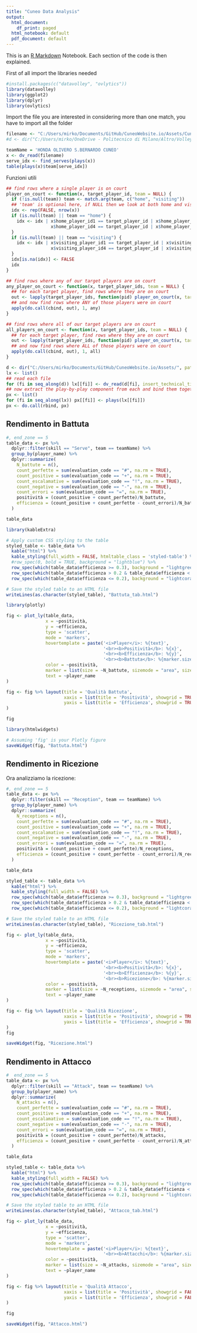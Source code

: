 ```yaml
---
title: "Cuneo Data Analysis"
output:
  html_document:
    df_print: paged
  html_notebook: default
  pdf_document: default
---
```


This is an [R Markdown](http://rmarkdown.rstudio.com) Notebook. Each section of the code is then explained.

First of all import the libraries needed

```r
#install.packages(c("datavolley", "ovlytics"))
library(datavolley)
library(ggplot2)
library(dplyr)
library(ovlytics)
```

Import the file you are interested in considering more than one match, you have to import all the folder

```r
filename <- "C:/Users/mirko/Documents/GitHub/CuneoWebsite.io/Assets/Cuneo-Bergamo_cuneo.dvw"
#d <- dir("C:/Users/mirko/OneDrive - Politecnico di Milano/Altro/Volley/Conco2324/Parella Torino/Ritorno/", pattern = "dvw$", full.names = TRUE)
```

```r
teamName = 'HONDA OLIVERO S.BERNARDO CUNEO'
x <- dv_read(filename)
serve_idx <- find_serves(plays(x))
table(plays(x)$team[serve_idx])
```

Funzioni utili

```r
## find rows where a single player is on court
player_on_court <- function(x, target_player_id, team = NULL) {
  if (!is.null(team)) team <- match.arg(team, c("home", "visiting"))
  ## 'team' is optional here, if NULL then we look at both home and visiting teams
  idx <- rep(FALSE, nrow(x))
  if (is.null(team) || team == "home") {
    idx <- idx | x$home_player_id1 == target_player_id | x$home_player_id2 == target_player_id | x$home_player_id3 == target_player_id |
                 x$home_player_id4 == target_player_id | x$home_player_id5 == target_player_id | x$home_player_id6 == target_player_id
  }
  if (is.null(team) || team == "visiting") {
    idx <- idx | x$visiting_player_id1 == target_player_id | x$visiting_player_id2 == target_player_id | x$visiting_player_id3 == target_player_id |
                 x$visiting_player_id4 == target_player_id | x$visiting_player_id5 == target_player_id | x$visiting_player_id6 == target_player_id
  }
  idx[is.na(idx)] <- FALSE
  idx
}

## find rows where any of our target players are on court
any_player_on_court <- function(x, target_player_ids, team = NULL) {
  ## for each target player, find rows where they are on court
  out <- lapply(target_player_ids, function(pid) player_on_court(x, target_player_id = pid, team = team))
  ## and now find rows where ANY of those players were on court
  apply(do.call(cbind, out), 1, any)
}

## find rows where all of our target players are on court
all_players_on_court <- function(x, target_player_ids, team = NULL) {
  ## for each target player, find rows where they are on court
  out <- lapply(target_player_ids, function(pid) player_on_court(x, target_player_id = pid, team = team))
  ## and now find rows where ALL of those players were on court
  apply(do.call(cbind, out), 1, all)
}

```

```r
d <- dir("C:/Users/mirko/Documents/GitHub/CuneoWebsite.io/Assets/", pattern = "dvw$", full.names = TRUE)
lx <- list()
## read each file
for (fi in seq_along(d)) lx[[fi]] <- dv_read(d[fi], insert_technical_timeouts = FALSE)
## now extract the play-by-play component from each and bind them together
px <- list()
for (fi in seq_along(lx)) px[[fi]] <- plays(lx[[fi]])
px <- do.call(rbind, px)

```

## Rendimento in Battuta

```r
#, end_zone == 5
table_data <- px %>% 
  dplyr::filter(skill == "Serve", team == teamName) %>% 
  group_by(player_name) %>% 
  dplyr::summarize(
    N_battute = n(),
    count_perfette = sum(evaluation_code == "#", na.rm = TRUE),
    count_positive = sum(evaluation_code == "+", na.rm = TRUE),
    count_escalamative = sum(evaluation_code == "!", na.rm = TRUE),
    count_negative = sum(evaluation_code == "-", na.rm = TRUE),
    count_errori = sum(evaluation_code == "=", na.rm = TRUE),
    positività = (count_positive + count_perfette)/N_battute,
    efficienza = (count_positive + count_perfette - count_errori)/N_battute,
  )

table_data
```

```r
library(kableExtra)

# Apply custom CSS styling to the table
styled_table <- table_data %>%
  kable("html") %>%
  kable_styling(full_width = FALSE, htmltable_class = 'styled-table') %>%
  #row_spec(0, bold = TRUE, background = "lightblue") %>%
  row_spec(which(table_data$efficienza >= 0.3), background = "lightgreen") %>%
  row_spec(which(table_data$efficienza > 0.2 & table_data$efficienza < 0.3), background = "yellow") %>%
  row_spec(which(table_data$efficienza <= 0.2), background = "lightcoral")

# Save the styled table to an HTML file
writeLines(as.character(styled_table), "Battuta_tab.html")

```

```r
library(plotly)

fig <- plot_ly(table_data, 
               x = ~positività, 
               y = ~efficienza,
               type = 'scatter', 
               mode = 'markers', 
               hovertemplate = paste('<i>Player</i>: %{text}',
                                     '<br><b>Positività</b>: %{x}',
                                     '<br><b>Efficienza</b>: %{y}',
                                     '<br><b>Battuta</b>: %{marker.size}<extra></extra>'),
               color = ~positività,
               marker = list(size = ~N_battute, sizemode = "area", sizeref = 0.005, opacity = 0.5),
               text = ~player_name
)

fig <- fig %>% layout(title = 'Qualità Battuta',
                      xaxis = list(title = 'Positività', showgrid = TRUE),
                      yaxis = list(title = 'Efficienza', showgrid = TRUE)
)

fig
```

```r
library(htmlwidgets)

# Assuming 'fig' is your Plotly figure
saveWidget(fig, "Battuta.html")
```

## Rendimento in Ricezione

Ora analizziamo la ricezione:

```r
#, end_zone == 5
table_data <- px %>% 
  dplyr::filter(skill == "Reception", team == teamName) %>% 
  group_by(player_name) %>% 
  dplyr::summarize(
    N_receptions = n(),
    count_perfette = sum(evaluation_code == "#", na.rm = TRUE),
    count_positive = sum(evaluation_code == "+", na.rm = TRUE),
    count_escalamative = sum(evaluation_code == "!", na.rm = TRUE),
    count_negative = sum(evaluation_code == "-", na.rm = TRUE),
    count_errori = sum(evaluation_code == "=", na.rm = TRUE),
    positività = (count_positive + count_perfette)/N_receptions,
    efficienza = (count_positive + count_perfette - count_errori)/N_receptions,
  )

table_data
```

```r
styled_table <- table_data %>%
  kable("html") %>%
  kable_styling(full_width = FALSE) %>%
  row_spec(which(table_data$efficienza >= 0.3), background = "lightgreen") %>%
  row_spec(which(table_data$efficienza > 0.2 & table_data$efficienza < 0.3), background = "yellow") %>%
  row_spec(which(table_data$efficienza <= 0.2), background = "lightcoral")

# Save the styled table to an HTML file
writeLines(as.character(styled_table), "Ricezione_tab.html")
```

```r
fig <- plot_ly(table_data, 
               x = ~positività, 
               y = ~efficienza,
               type = 'scatter', 
               mode = 'markers', 
               hovertemplate = paste('<i>Player</i>: %{text}',
                                     '<br><b>Positività</b>: %{x}',
                                     '<br><b>Efficienza</b>: %{y}',
                                     '<br><b>Ricezione</b>: %{marker.size}<extra></extra>'),
               color = ~positività,
               marker = list(size = ~N_receptions, sizemode = "area", sizeref = 0.005, opacity = 0.5),
               text = ~player_name
)

fig <- fig %>% layout(title = 'Qualità Ricezione',
                      xaxis = list(title = 'Positività', showgrid = TRUE),
                      yaxis = list(title = 'Efficienza', showgrid = TRUE)
)
fig
```

```r
saveWidget(fig, "Ricezione.html")
```

## Rendimento in Attacco

```r
#  end_zone == 5
table_data <- px %>% 
  dplyr::filter(skill == "Attack", team == teamName) %>% 
  group_by(player_name) %>% 
  dplyr::summarize(
    N_attacks = n(),
    count_perfette = sum(evaluation_code == "#", na.rm = TRUE),
    count_positive = sum(evaluation_code == "+", na.rm = TRUE),
    count_escalamative = sum(evaluation_code == "!", na.rm = TRUE),
    count_negative = sum(evaluation_code == "-", na.rm = TRUE),
    count_errori = sum(evaluation_code == "=", na.rm = TRUE),
    positività = (count_positive + count_perfette)/N_attacks,
    efficienza = (count_positive + count_perfette - count_errori)/N_attacks,
  )

table_data
```

```r
styled_table <- table_data %>%
  kable("html") %>%
  kable_styling(full_width = FALSE) %>%
  row_spec(which(table_data$efficienza >= 0.3), background = "lightgreen") %>%
  row_spec(which(table_data$efficienza > 0.2 & table_data$efficienza < 0.3), background = "yellow") %>%
  row_spec(which(table_data$efficienza <= 0.2), background = "lightcoral")

# Save the styled table to an HTML file
writeLines(as.character(styled_table), "Attacco_tab.html")
```

```r
fig <- plot_ly(table_data, 
               x = ~positività, 
               y = ~efficienza,
               type = 'scatter', 
               mode = 'markers', 
               hovertemplate = paste('<i>Player</i>: %{text}',
                                     '<br><b>Attacchi</b>: %{marker.size}<extra></extra>'),
               color = ~positività,
               marker = list(size = ~N_attacks, sizemode = "area", sizeref = 0.01, opacity = 0.5),
               text = ~player_name
)

fig <- fig %>% layout(title = 'Qualità Attacco',
                      xaxis = list(title = 'Positività', showgrid = FALSE),
                      yaxis = list(title = 'Efficienza', showgrid = FALSE)
)

fig
```

```r
saveWidget(fig, "Attacco.html")
```
